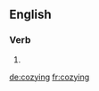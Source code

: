 ==English==

===Verb===
{{head|en}}

# {{present participle of|cozy}}

[[de:cozying]]
[[fr:cozying]]